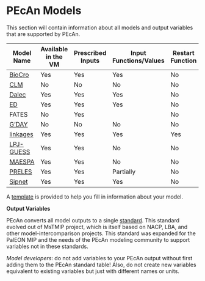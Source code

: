 # PEcAn Models

This section will contain information about all models and output variables that are supported by PEcAn.

| Model Name | Available in the VM | Prescribed Inputs | Input Functions/Values | Restart Function |
| -- | -- | -- | -- | -- |
| [BioCro](biocro.md) | Yes | Yes | Yes| No |
| [CLM](clm.md) | No | No | No| No |
| [Dalec](dalec.md) | Yes | Yes | Yes| No |
| [ED](ed.md) | Yes | Yes | Yes| No |
| FATES | No | Yes | | No|
| [G'DAY](gday.md) | No | No | No| No |
| [linkages](linkages.md) | Yes | Yes | Yes| Yes |
| [LPJ-GUESS](lpj-guess.md) | Yes | Yes | No | No |
| [MAESPA](maespa.md) | Yes | Yes | No | No |
| [PRELES](preles.md) | Yes | Yes | Partially | No |
| [Sipnet](sipnet.md) | Yes | Yes | Yes| No |

A [template](template.md) is provided to help you fill in information about your model.

**Output Variables**

PEcAn converts all model outputs to a single [standard](variables.md). This standard evolved out of MsTMIP project, which is itself based on NACP, LBA, and other model-intercomparison projects. This standard was expanded for the PalEON MIP and the needs of the PEcAn modeling community to support variables not in these standards.

_Model developers_: do not add variables to your PEcAn output without first adding them to the PEcAn standard table! Also, do not create new variables equivalent to existing variables but just with different names or units. 

